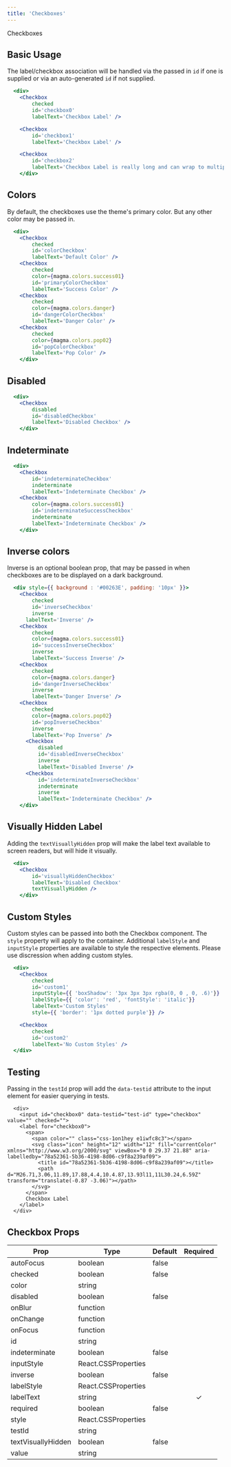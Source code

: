 ```yaml
---
title: 'Checkboxes'
---
```



<DocsHeading to="/design/selection-controls/" type="design">
  Checkboxes
</DocsHeading>

## Basic Usage

The label/checkbox association will be handled via the passed in `id` if one is supplied or via an auto-generated `id` if not supplied.

```.jsx
  <div>
    <Checkbox
        checked
        id='checkbox0'
        labelText='Checkbox Label' />

    <Checkbox
        id='checkbox1'
        labelText='Checkbox Label' />

    <Checkbox
        id='checkbox2'
        labelText='Checkbox Label is really long and can wrap to multiple lines lorem ipsum dolar sit amet is really long and can wrap to multiple lines' />
    </div>
```

## Colors

By default, the checkboxes use the theme's primary color. But any other color may be passed in.

```.jsx
  <div>
    <Checkbox
        checked
        id='colorCheckbox'
        labelText='Default Color' />
    <Checkbox
        checked
        color={magma.colors.success01}
        id='primaryColorCheckbox'
        labelText='Success Color' />
    <Checkbox
        checked
        color={magma.colors.danger}
        id='dangerColorCheckbox'
        labelText='Danger Color' />
    <Checkbox
        checked
        color={magma.colors.pop02}
        id='popColorCheckbox'
        labelText='Pop Color' />
    </div>
```

## Disabled

```.jsx
  <div>
    <Checkbox
        disabled
        id='disabledCheckbox'
        labelText='Disabled Checkbox' />
    </div>
```

## Indeterminate

```.jsx
  <div>
    <Checkbox
        id='indeterminateCheckbox'
        indeterminate
        labelText='Indeterminate Checkbox' />
    <Checkbox
        color={magma.colors.success01}
        id='indeterminateSuccessCheckbox'
        indeterminate
        labelText='Indeterminate Checkbox' />
    </div>
```

## Inverse colors

Inverse is an optional boolean prop, that may be passed in when checkboxes are to be displayed on a dark background.

```.jsx
  <div style={{ background : '#00263E', padding: '10px' }}>
    <Checkbox
        checked
        id='inverseCheckbox'
        inverse
      labelText='Inverse' />
    <Checkbox
        checked
        color={magma.colors.success01}
        id='successInverseCheckbox'
        inverse
        labelText='Success Inverse' />
    <Checkbox
        checked
        color={magma.colors.danger}
        id='dangerInverseCheckbox'
        inverse
        labelText='Danger Inverse' />
    <Checkbox
        checked
        color={magma.colors.pop02}
        id='popInverseCheckbox'
        inverse
        labelText='Pop Inverse' />
      <Checkbox
          disabled
          id='disabledInverseCheckbox'
          inverse
          labelText='Disabled Inverse' />
      <Checkbox
          id='indeterminateInverseCheckbox'
          indeterminate
          inverse
          labelText='Indeterminate Checkbox' />
    </div>
```

## Visually Hidden Label

Adding the `textVisuallyHidden` prop will make the label text available to screen readers, but will hide it visually.

```.jsx
  <div>
    <Checkbox
        id='visuallyHiddenCheckbox'
        labelText='Disabled Checkbox'
        textVisuallyHidden />
    </div>
```

## Custom Styles

Custom styles can be passed into both the Checkbox component. The `style` property will apply to the container.
Additional `labelStyle` and `inputStyle` properties are available to style the respective elements. Please use discression when adding custom styles.

```.jsx
  <div>
    <Checkbox
        checked
        id='custom1'
        inputStyle={{ 'boxShadow': '3px 3px 3px rgba(0, 0 , 0, .6)'}}
        labelStyle={{ 'color': 'red', 'fontStyle': 'italic'}}
        labelText='Custom Styles'
        style={{ 'border': '1px dotted purple'}} />

    <Checkbox
        checked
        id='custom2'
        labelText='No Custom Styles' />
  </div>
```

## Testing

Passing in the `testId` prop will add the `data-testid` attribute to the input element for easier querying in tests.

```
  <div>
    <input id="checkbox0" data-testid="test-id" type="checkbox" value="" checked="">
    <label for="checkbox0">
      <span>
        <span color="" class="css-1on1hey e1iwfc8c3"></span>
        <svg class="icon" height="12" width="12" fill="currentColor" xmlns="http://www.w3.org/2000/svg" viewBox="0 0 29.37 21.88" aria-labelledby="78a52361-5b36-4198-8d06-c9f8a239af09">
          <title id="78a52361-5b36-4198-8d06-c9f8a239af09"></title>
          <path d="M26.71,3.06,11.89,17.88,4.4,10.4.87,13.93l11,11L30.24,6.59Z" transform="translate(-0.87 -3.06)"></path>
        </svg>
      </span>
      Checkbox Label
    </label>
  </div>
```

## Checkbox Props

| Prop               | Type                | Default | Required |
| ------------------ | ------------------- | ------- | :------: |
| autoFocus          | boolean             | false   |
| checked            | boolean             | false   |
| color              | string              |         |
| disabled           | boolean             | false   |
| onBlur             | function            |         |
| onChange           | function            |         |
| onFocus            | function            |         |
| id                 | string              |         |          |
| indeterminate      | boolean             | false   |
| inputStyle         | React.CSSProperties |         |
| inverse            | boolean             | false   |
| labelStyle         | React.CSSProperties |         |
| labelText          | string              |         | &#10003; |
| required           | boolean             | false   |
| style              | React.CSSProperties |         |
| testId             | string              |         |
| textVisuallyHidden | boolean             | false   |
| value              | string              |         |
